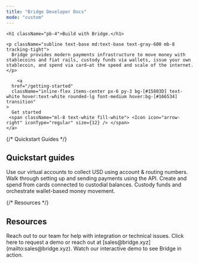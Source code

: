 ```yaml
---
title: "Bridge Developer Docs"
mode: "custom"
---
```


<div className="bg-gradient-to-b from-[#d4f2ef] via-[#f7fafc] to-white text-center text-gray-900">
  <div className="hero max-w-4xl mx-auto px-6 pt-20 pb-8">

    <h1 className="pb-4">Build with Bridge.</h1>

    <p className="subline text-base md:text-base text-gray-600 mb-8 tracking-tight">
      Bridge provides modern payments infrastructure to move money with stablecoins and fiat rails, custody funds via wallets, issue your own stablecoin, and spend via card—at the speed and scale of the internet.
    </p>

        <a
      href="/getting-started"
      className="inline-flex items-center px-6 py-3 bg-[#15803D] text-white hover:text-white rounded-lg font-medium hover:bg-[#166534] transition"
    >
      Get started
     <span className="ml-8 text-white fill-white"> <Icon icon="arrow-right" iconType="regular" size={12} /> </span>
    </a>

  </div>
</div>


<div className="bg-white pt-12 pb-16">
<div className="max-w-6xl mx-auto px-6">
{/* Quickstart Guides */}

<div className="mb-12">
<h2 className="text-lg text-gray-800 mb-4 font-medium tracking-tight">Quickstart guides</h2>

<Columns cols={4}>
  <Card title="Accept fiat payments" icon="money-bill" iconType="regular" href="/get-started/movemoney/virtualaccounts">
    Use our virtual accounts to collect USD using account & routing numbers.
  </Card>
  <Card title="Convert currencies" icon="shuffle" iconType="regular" href="/create-a-one-time-payment">
    Walk through setting up and sending payments using the API.
  </Card>
  <Card title="Issue cards" icon="credit-card" iconType="regular" href="/get-started/cards/overview">
    Create and spend from cards connected to custodial balances.
  </Card>
  <Card title="Create wallets" icon="wallet" iconType="regular" href="/get-started/wallets/crypto-to-crypto">
    Custody funds and orchestrate wallet-based money movement.
  </Card>
</Columns>

</div>

{/* Resources */}

<div className="mb-12">
<h2 className="text-lg text-gray-800 mb-4 font-medium tracking-tight">Resources</h2>

<Columns cols={3}>
  <Card title="Contact support" icon="headset" href="https://support.bridge.xyz">
    Reach out to our team for help with integration or technical issues.
  </Card>
  <Card title="Request sales" icon="handshake" href="https://www.bridge.xyz/requestfreedemo">
    Click here to request a demo or reach out at [sales@bridge.xyz](mailto:sales@bridge.xyz).
  </Card>
  <Card title="Demo" icon="presentation-screen" href="https://bridge.coastdemo.com/share/67f14d352788b1841300b826?mode=link">
    Watch our interactive demo to see Bridge in action.
  </Card>
</Columns>

</div>

</div>

</div>